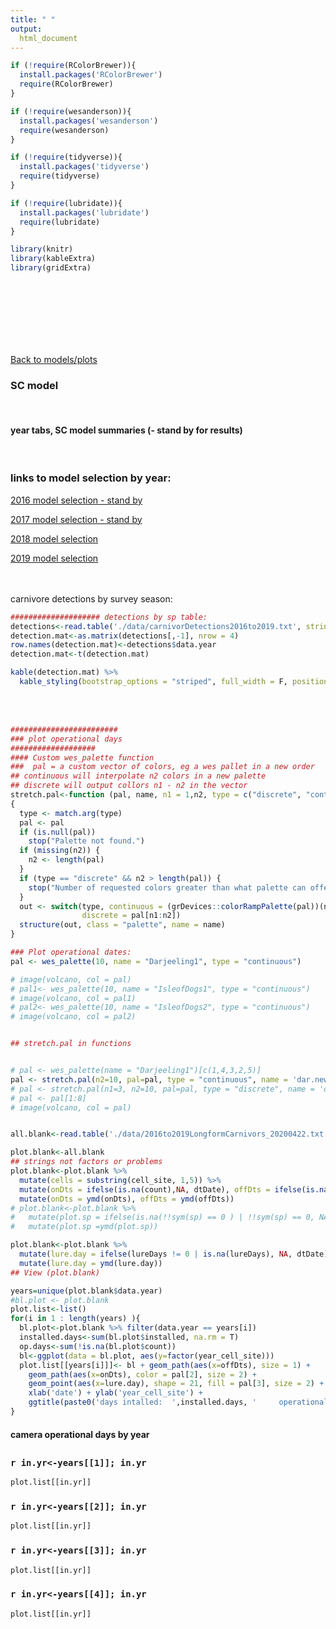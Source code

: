 ```yaml
---
title: " "
output: 
  html_document
---
```

```r

if (!require(RColorBrewer)){
  install.packages('RColorBrewer')
  require(RColorBrewer)
}

if (!require(wesanderson)){
  install.packages('wesanderson')
  require(wesanderson)
}

if (!require(tidyverse)){
  install.packages('tidyverse')
  require(tidyverse)
}

if (!require(lubridate)){
  install.packages('lubridate')
  require(lubridate)
}

library(knitr)
library(kableExtra)
library(gridExtra)
```

<br><br><br><br><br><br/>


[Back to models/plots](https://fieldofhats.github.io/MesoResultsHomePage/ )

### SC model

<br>

#### year tabs, SC model summaries (- stand by for results)

<br>

### links to model selection by year:

[2016 model selection - stand by](https://fieldofhats.github.io/SC_model_2016/ )

[2017 model selection - stand by](https://fieldofhats.github.io/SC_model_2017/ )

[2018 model selection](https://fieldofhats.github.io/SC_model_2018/)

[2019 model selection](https://fieldofhats.github.io/SC_model_2019/ )

<br><br/>
carnivore detections by survey season:
```r
#################### detections by sp table:
detections<-read.table('./data/carnivorDetections2016to2019.txt', stringsAsFactors = F)
detection.mat<-as.matrix(detections[,-1], nrow = 4)
row.names(detection.mat)<-detections$data.year
detection.mat<-t(detection.mat)

kable(detection.mat) %>%
  kable_styling(bootstrap_options = "striped", full_width = F, position = "left")

```


<br><br/>

```r
########################
### plot operational days
###################
#### Custom wes_palette function
###  pal = a custom vector of colors, eg a wes pallet in a new order
## continuous will interpolate n2 colors in a new palette
## discrete will output collors n1 - n2 in the vector 
stretch.pal<-function (pal, name, n1 = 1,n2, type = c("discrete", "continuous")) 
{
  type <- match.arg(type)
  pal <- pal
  if (is.null(pal)) 
    stop("Palette not found.")
  if (missing(n2)) {
    n2 <- length(pal)
  }
  if (type == "discrete" && n2 > length(pal)) {
    stop("Number of requested colors greater than what palette can offer")
  }
  out <- switch(type, continuous = (grDevices::colorRampPalette(pal))(n2), 
                discrete = pal[n1:n2])
  structure(out, class = "palette", name = name)
}

### Plot operational dates:
pal <- wes_palette(10, name = "Darjeeling1", type = "continuous")

# image(volcano, col = pal)
# pal1<- wes_palette(10, name = "IsleofDogs1", type = "continuous")
# image(volcano, col = pal1)
# pal2<- wes_palette(10, name = "IsleofDogs2", type = "continuous")
# image(volcano, col = pal2)


## stretch.pal in functions


# pal <- wes_palette(name = "Darjeeling1")[c(1,4,3,2,5)]
pal <- stretch.pal(n2=10, pal=pal, type = "continuous", name = 'dar.new')
# pal <- stretch.pal(n1=3, n2=10, pal=pal, type = "discrete", name = 'dar.new')
# pal <- pal[1:8]
# image(volcano, col = pal)


all.blank<-read.table('./data/2016to2019LongformCarnivors_20200422.txt', stringsAsFactors = F)

plot.blank<-all.blank 
## strings not factors or problems
plot.blank<-plot.blank %>%
  mutate(cells = substring(cell_site, 1,5)) %>%
  mutate(onDts = ifelse(is.na(count),NA, dtDate), offDts = ifelse(is.na(count) & !is.na(installed), dtDate, NA)) %>% 
  mutate(onDts = ymd(onDts), offDts = ymd(offDts))
# plot.blank<-plot.blank %>%
#   mutate(plot.sp = ifelse(is.na(!!sym(sp) == 0 ) | !!sym(sp) == 0, NA, dtDate)) %>%
#   mutate(plot.sp =ymd(plot.sp))

plot.blank<-plot.blank %>% 
  mutate(lure.day = ifelse(lureDays != 0 | is.na(lureDays), NA, dtDate)) %>% 
  mutate(lure.day = ymd(lure.day))
## View (plot.blank)


```




```r
years=unique(plot.blank$data.year)
#bl.plot <- plot.blank
plot.list<-list()
for(i in 1 : length(years) ){
  bl.plot<-plot.blank %>% filter(data.year == years[i])
  installed.days<-sum(bl.plot$installed, na.rm = T)
  op.days<-sum(!is.na(bl.plot$count))
  bl<-ggplot(data = bl.plot, aes(y=factor(year_cell_site)))
  plot.list[[years[i]]]<- bl + geom_path(aes(x=offDts), size = 1) +
    geom_path(aes(x=onDts), color = pal[2], size = 2) +
    geom_point(aes(x=lure.day), shape = 21, fill = pal[3], size = 2) +
    xlab('date') + ylab('year_cell_site') + 
    ggtitle(paste0('days intalled:  ',installed.days, '     operational days:  ', op.days, '   op/installed:  ', round(op.days/installed.days, 2)))
}

```



#### camera operational days by year


##  {.tabset}

### `r in.yr<-years[[1]]; in.yr`

```r
plot.list[[in.yr]]
```

### `r in.yr<-years[[2]]; in.yr`

```r
plot.list[[in.yr]]
```

### `r in.yr<-years[[3]]; in.yr`

```r
plot.list[[in.yr]]
```

### `r in.yr<-years[[4]]; in.yr`

```r
plot.list[[in.yr]]
```

# {-}





